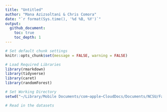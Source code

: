 ```yaml
---
title: "Untitled"
author: "Mana Azizsoltani & Chris Comora"
date: "`r format(Sys.time(), '%d %B, %Y')`"
output: 
  github_document:
    toc: true
    toc_depth: 1
---
```


```r
# Set default chunk settings
knitr::opts_chunk$set(message = FALSE, warning = FALSE)

# Load Required Libraries
library(rmarkdown)
library(tidyverse)
library(caret)
library(randomForest)

# Set Working Directory
setwd("~/Library/Mobile Documents/com~apple~CloudDocs/Documents/NCSU/Fall 2020/ST537/ST537_FP")
```

\newpage

```r
# Read in the datasets

```

